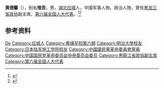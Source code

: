 {{Otheruses|other=名为黄德馨的其他人物|黄如桂}}

'''黄德馨'''（{{bd|1907年||1999年|}}），别名'''惟吾'''，男，[[湖北|湖北]][[应城市|应城]]人，中国军事人物、政治人物，曾任[[黑龙江省政协|黑龙江省政协]]副主席，[[第六届全国人大代表|第六届全国人大代表]]。<ref>{{Cite book|title=中华人民共和国职官志|author=何虎生, 李耀东, 向常福主编|publisher=中国社会出版社|year=2003|isbn=9787800883934|location=北京|pages=}}</ref><ref>{{Cite web|title=逝世人物选介|url=http://www.xgszsjk.org.cn/read-3452.html|accessdate=2020-09-10|work=孝感史志数据库}}</ref>

== 参考资料 ==
{{reflist}}

{{Authority control}}
{{DEFAULTSORT:Huang黄}}
[[Category:黄姓|De]]
[[Category:应城人|Category:应城人]]
[[Category:黄埔军校第六期|Category:黄埔军校第六期]]
[[Category:明治大學校友|Category:明治大學校友]]
[[Category:日本陆军炮工学院校友|Category:日本陆军炮工学院校友]]
[[Category:中國國民黨革命委員會黨員|Category:中國國民黨革命委員會黨員]]
[[Category:中国国民党革命委员会中央委员会委员|Category:中国国民党革命委员会中央委员会委员]]
[[Category:黑龍江省政協副主席|Category:黑龍江省政協副主席]]
[[Category:第六届全国人大代表|Category:第六届全国人大代表]]


{{中国人物小作品}}